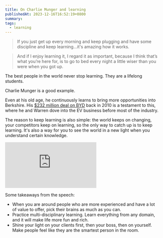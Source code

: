 ```yaml
---
title: On Charlie Munger and learning
publishedAt: 2023-12-16T16:52:19+0800
summary:
tags:
  - learning
---
```


> If you just get up every morning and keep plugging and have some discipline and keep learning…it's amazing how it works.

> And if I enjoy learning it, I regard it as important, because I think that’s what you’re here for, is to go to bed every night a little wiser than you were when you got up.

The best people in the world never stop learning. They are a lifelong students.

Charlie Munger is a good example.

Even at his old age, he continuously learns to bring more opportunities into Berkshire. His [$232 million deal on BYD](https://markets.businessinsider.com/news/stocks/warren-buffett-berkshire-hathaway-sells-1-million-more-byd-shares-2023-1#:~:text=Berkshire%20Hathaway%20initially%20purchased%20its,shares%20for%20about%20%24232%20million.) back in 2010 is a testament to this, where he and Warren dove into the EV business before most of the industry.

The reason to keep learning is also simple: the world keeps on changing, your competitors keep on learning, so the only way to catch up is to keep learning. It's also a way for you to see the world in a new light when you understand certain knowledge.

<Embed src='https://www.youtube.com/embed/dz9Ma5QOqJo?si=sCNphANKdpmtgbeN' />

Some takeaways from the speech:

- When you are around people who are more experienced and have a lot of value to offer, pick their brains as much as you can.
- Practice multi-disciplinary learning. Learn everything from any domain, and it will make life more fun and rich.
- Shine your light on your clients first, then your boss, then on yourself. Make people feel like they are the smartest person in the room.
